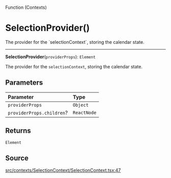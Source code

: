 <SectionTitle>Function (Contexts)</SectionTitle>

# SelectionProvider()

<Description>
The provider for the `selectionContext`, storing the calendar state.
</Description>

---

<a id="undefined" name="undefined"></a>

<SignatureMemberIdentifier>**SelectionProvider**(`providerProps`): `Element`</SignatureMemberIdentifier>

The provider for the `selectionContext`, storing the calendar state.

## Parameters

| Parameter | Type |
| :------ | :------ |
| `providerProps` | `Object` |
| `providerProps.children`? | `ReactNode` |

## Returns

`Element`

## Source

[src/contexts/SelectionContext/SelectionContext.tsx:47](https://github.com/gpbl/react-day-picker/blob/next/src/contexts/SelectionContext/SelectionContext.tsx#L47)
